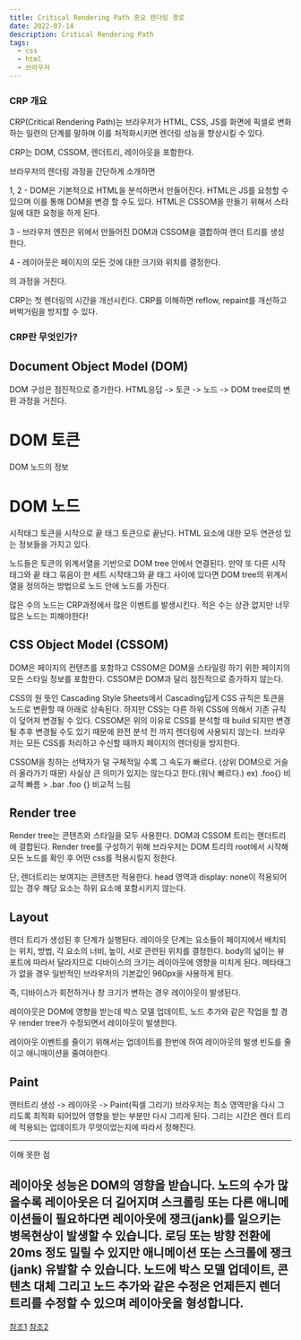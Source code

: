 ```yaml
---
title: Critical Rendering Path 중요 렌더링 경로
date: 2022-07-14
description: Critical Rendering Path
tags:
  - css
  - html
  - 브라우저
---
```


### CRP 개요

CRP(Critical Rendering Path)는 브라우저가 HTML, CSS, JS를 화면에 픽셀로 변화하는 일련의 단계를 말하며 이를 처적화시키면 렌더링 성능을 향상시킬 수 있다.

CRP는 DOM, CSSOM, 렌더트리, 레이아웃을 포함한다.



브라우저의 렌더링 과정을 간단하게 소개하면

1, 2 - DOM은 기본적으로 HTML을 분석하면서 만들어진다. HTML은 JS를 요청할 수 있으며 이를 통해 DOM을 변경 할 수도 있다. HTML은 CSSOM을 만들기 위해서 스타일에 대한 요청을 하게 된다.

3 - 브라우저 엔진은 위에서 만들어진 DOM과 CSSOM을 결합하여 렌더 트리를 생성한다.

4 - 레이아웃은 페이지의 모든 것에 대한 크기와 위치를 결정한다.

의 과정을 거친다.

CRP는 첫 렌더링의 시간을 개선시킨다. CRP를 이해하면 reflow, repaint를 개선하고 버벅거림을 방지할 수 있다.



### CRP란 무엇인가?

## Document Object Model (DOM)

 DOM 구성은 점진적으로 증가한다. 
 HTML응답 -> 토큰 -> 노드 -> DOM tree로의 변환 과정을 거친다.
 
 # DOM 토큰 
 DOM 노드의 정보

 # DOM 노드 
 시작태그 토큰을 시작으로 끝 태그 토큰으로 끝난다.
 HTML 요소에 대한 모두 연관성 있는 정보들을 가지고 있다.

 노드들은 토큰의 위계서열을 기반으로 DOM tree 안에서 연결된다.
 만약 또 다른 시작태그와 끝 태그 묶음이 한 세트 시작태그와 끝 태그 사이에 있다면 DOM tree의 위계서열을 정의하는 방법으로 노드 안에 노드를 가진다.

 많은 수의 노드는 CRP과정에서 많은 이벤트를 발생시킨다. 적은 수는 상관 없지만 너무 많은 노드는 피해야한다!


## CSS Object Model (CSSOM)
 
 DOM은 페이지의 컨텐츠를 포함하고 CSSOM은 DOM을 스타일링 하기 위한 페이지의 모든 스타일 정보를 포함한다.
 CSSOM은 DOM과 달리 점진적으로 증가하지 않는다.
 
 CSS의 원 뜻인 Cascading Style Sheets에서 Cascading답게 CSS 규칙은 토큰을 노드로 변환할 때 아래로 상속된다. 하지만 CSS는 다른 하위 CSS에 의해서 기존 규칙이 덮어져 변경될 수 있다. 
 CSSOM은 위의 이유로 CSS를 분석할 때 build 되지만 변경될 추후 변경될 수도 있기 때문에 완전 분석 전 까지 렌더링에 사용되지 않는다. 브라우저는 모든 CSS를 처리하고 수신할 때까지 페이지의 렌더링을 방지한다.
 
 CSSOM을 칭하는 선택자가 덜 구체적일 수록 그 속도가 빠르다. (상위 DOM으로 거슬러 올라가기 때문) 
 사실상 큰 의미가 있지는 않는다고 한다.(워낙 빠르다.)
 ex) .foo{} 비교적 빠름 > .bar .foo {} 비교적 느림 

## Render tree
 
 Render tree는 콘텐츠와 스타일을 모두 사용한다. DOM과 CSSOM 트리는 렌더트리에 결합된다.
 Render tree를 구성하기 위해 브라우저는 DOM 트리의 root에서 시작해 모든 노드를 확인 후 어떤 css를 적용시킬지 정한다.

 단, 렌더트리는 보여지는 콘텐츠만 적용한다. head 영역과 display: none이 적용되어 있는 경우 해당 요소는 하위 요소에 포함시키지 않는다.

 ## Layout

 렌더 트리가 생성된 후 단계가 실행된다. 레이아웃 단계는 요소들이 페이지에서 배치되는 위치, 방법, 각 요소의 너비, 높이, 서로 관련된 위치를 결정한다.
 body의 넓이는 뷰포트에 따라서 달라지므로 디바이스의 크기는 레이아웃에 영향을 미치게 된다.
 <meta name="Viewport" content="width=device-witdh">
 메타태그가 없을 경우 일반적인 브라우저의 기본값인 960px을 사용하게 된다.

 즉, 디바이스가 회전하거나 창 크기가 변하는 경우 레이아웃이 발생된다.

 레이아웃은 DOM에 영향을 받는데 박스 모델 업데이트, 노드 추가와 같은 작업을 할 경우 render tree가 수정되면서 레이아웃이 발생한다.

 레이아웃 이벤트를 줄이기 위해서는 업데이트를 한번에 하여 레이아웃의 발생 빈도를 줄이고 애니매이션을 줄여야한다.


## Paint
 
 렌터트리 생성 -> 레이아웃 -> Paint(픽셀 그리기)
 브라우저는 최소 영역만을 다시 그리도록 최적화 되어있어 영향을 받는 부분만 다시 그리게 된다.
 그리는 시간은 렌더 트리에 적용되는 업데이트가 무엇이었는지에 따라서 정해진다.
 

---

이해 못한 점

레이아웃 성능은 DOM의 영향을 받습니다. 노드의 수가 많을수록 레이아웃은 더 길어지며 스크롤링 또는 다른 애니메이션들이 필요하다면 레이아웃에 쟁크(jank)를 일으키는 병목현상이 발생할 수 있습니다. 로딩 또는 방향 전환에 20ms 정도 밀릴 수 있지만 애니메이션 또는 스크롤에 쟁크(jank) 유발할 수 있습니다. 노드에 박스 모델 업데이트, 콘텐츠 대체 그리고 노드 추가와 같은 수정은 언제든지 렌더 트리를 수정할 수 있으며 레이아웃을 형성합니다.
---

[참조1](https://developer.mozilla.org/ko/docs/Web/Performance/Critical_rendering_path)
[참조2](https://developer.mozilla.org/en-US/docs/Learn/Performance/CSS)